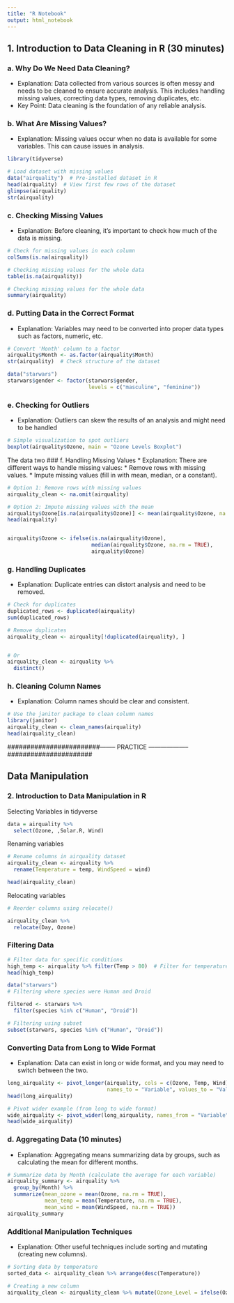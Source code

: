 ---
title: "R Notebook"
output: html_notebook
---

## 1. Introduction to Data Cleaning in R (30 minutes)


### a. Why Do We Need Data Cleaning? 
* Explanation: Data collected from various sources is often messy and needs to be cleaned to ensure accurate analysis. This includes handling missing values, correcting data types, removing duplicates, etc.
* Key Point: Data cleaning is the foundation of any reliable analysis.

### b. What Are Missing Values? 
* Explanation: Missing values occur when no data is available for some variables. This can cause issues in analysis.

```{r}
library(tidyverse)

# Load dataset with missing values
data("airquality")  # Pre-installed dataset in R
head(airquality)  # View first few rows of the dataset
glimpse(airquality)
str(airquality)
```

### c. Checking Missing Values 
* Explanation: Before cleaning, it's important to check how much of the data is missing.
```{r}
# Check for missing values in each column
colSums(is.na(airquality))

# Checking missing values for the whole data
table(is.na(airquality))

# Checking missing values for the whole data
summary(airquality)


```

### d. Putting Data in the Correct Format 
* Explanation: Variables may need to be converted into proper data types such as factors, numeric, etc.
```{r}
# Convert 'Month' column to a factor
airquality$Month <- as.factor(airquality$Month)
str(airquality)  # Check structure of the dataset

data("starwars")
starwars$gender <- factor(starwars$gender,
                          levels = c("masculine", "feminine"))

```

### e. Checking for Outliers 
* Explanation: Outliers can skew the results of an analysis and might need to be handled
```{r}
# Simple visualization to spot outliers
boxplot(airquality$Ozone, main = "Ozone Levels Boxplot")
```
The data two
### f. Handling Missing Values
* Explanation: There are different ways to handle missing values:
* Remove rows with missing values.
* Impute missing values (fill in with mean, median, or a constant).
```{r}
# Option 1: Remove rows with missing values
airquality_clean <- na.omit(airquality)

# Option 2: Impute missing values with the mean
airquality$Ozone[is.na(airquality$Ozone)] <- mean(airquality$Ozone, na.rm = TRUE)
head(airquality)


airquality$Ozone <- ifelse(is.na(airquality$Ozone), 
                           median(airquality$Ozone, na.rm = TRUE),
                           airquality$Ozone)
```

### g. Handling Duplicates 
* Explanation: Duplicate entries can distort analysis and need to be removed.

```{r}
# Check for duplicates
duplicated_rows <- duplicated(airquality)
sum(duplicated_rows)

# Remove duplicates
airquality_clean <- airquality[!duplicated(airquality), ]


# Or
airquality_clean <- airquality %>% 
  distinct()
```

### h. Cleaning Column Names
* Explanation: Column names should be clear and consistent.
```{r}
# Use the janitor package to clean column names
library(janitor)
airquality_clean <- clean_names(airquality)
head(airquality_clean)

```
########################-------- PRACTICE --------------------######################




## Data Manipulation
### 2. Introduction to Data Manipulation in R
Selecting Variables in tidyverse
```{r}
data = airquality %>% 
  select(Ozone, ,Solar.R, Wind)
```


Renaming variables
```{r}
# Rename columns in airquality dataset
airquality_clean <- airquality %>%
  rename(Temperature = temp, WindSpeed = wind)

head(airquality_clean)

```

Relocating variables
```{r}
# Reorder columns using relocate()

airquality_clean %>%
  relocate(Day, Ozone)
```

### Filtering Data
```{r}
# Filter data for specific conditions
high_temp <- airquality %>% filter(Temp > 80)  # Filter for temperatures greater than 80
head(high_temp)

data("starwars")
# Filtering where species were Human and Droid

filtered <- starwars %>% 
  filter(species %in% c("Human", "Droid"))

# Filtering using subset
subset(starwars, species %in% c("Human", "Droid"))

```

### Converting Data from Long to Wide Format 
* Explanation: Data can exist in long or wide format, and you may need to switch between the two.
```{r}
long_airquality <- pivot_longer(airquality, cols = c(Ozone, Temp, Wind), 
                                names_to = "Variable", values_to = "Value")
head(long_airquality)

# Pivot wider example (from long to wide format)
wide_airquality <- pivot_wider(long_airquality, names_from = "Variable", values_from = "Value")
head(wide_airquality)

```



### d. Aggregating Data (10 minutes)
* Explanation: Aggregating means summarizing data by groups, such as calculating the mean for different months.
```{r}
# Summarize data by Month (calculate the average for each variable)
airquality_summary <- airquality %>%
  group_by(Month) %>%
  summarize(mean_ozone = mean(Ozone, na.rm = TRUE),
            mean_temp = mean(Temperature, na.rm = TRUE),
            mean_wind = mean(WindSpeed, na.rm = TRUE))
airquality_summary

```


### Additional Manipulation Techniques
* Explanation: Other useful techniques include sorting and mutating (creating new columns).
```{r}
# Sorting data by temperature
sorted_data <- airquality_clean %>% arrange(desc(Temperature))

# Creating a new column
airquality_clean <- airquality_clean %>% mutate(Ozone_Level = ifelse(Ozone > 100, "High", "Low"))

```




